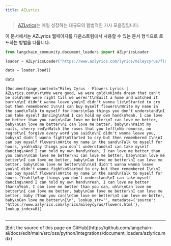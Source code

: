 ```yaml
---
title: AZLyrics
---
```


>[AZLyrics](https://www.azlyrics.com/)는 매일 성장하는 대규모의 합법적인 가사 모음집입니다.

이 문서에서는 AZLyrics 웹페이지를 다운스트림에서 사용할 수 있는 문서 형식으로 로드하는 방법을 다룹니다.

```python
from langchain_community.document_loaders import AZLyricsLoader
```

```python
loader = AZLyricsLoader("https://www.azlyrics.com/lyrics/mileycyrus/flowers.html")
```

```python
data = loader.load()
```

```python
data
```

```output
[Document(page_content="Miley Cyrus - Flowers Lyrics | AZLyrics.com\n\r\nWe were good, we were gold\nKinda dream that can't be sold\nWe were right till we weren't\nBuilt a home and watched it burn\n\nI didn't wanna leave you\nI didn't wanna lie\nStarted to cry but then remembered I\n\nI can buy myself flowers\nWrite my name in the sand\nTalk to myself for hours\nSay things you don't understand\nI can take myself dancing\nAnd I can hold my own hand\nYeah, I can love me better than you can\n\nCan love me better\nI can love me better, baby\nCan love me better\nI can love me better, baby\n\nPaint my nails, cherry red\nMatch the roses that you left\nNo remorse, no regret\nI forgive every word you said\n\nI didn't wanna leave you, baby\nI didn't wanna fight\nStarted to cry but then remembered I\n\nI can buy myself flowers\nWrite my name in the sand\nTalk to myself for hours, yeah\nSay things you don't understand\nI can take myself dancing\nAnd I can hold my own hand\nYeah, I can love me better than you can\n\nCan love me better\nI can love me better, baby\nCan love me better\nI can love me better, baby\nCan love me better\nI can love me better, baby\nCan love me better\nI\n\nI didn't wanna wanna leave you\nI didn't wanna fight\nStarted to cry but then remembered I\n\nI can buy myself flowers\nWrite my name in the sand\nTalk to myself for hours (Yeah)\nSay things you don't understand\nI can take myself dancing\nAnd I can hold my own hand\nYeah, I can love me better than\nYeah, I can love me better than you can, uh\n\nCan love me better\nI can love me better, baby\nCan love me better\nI can love me better, baby (Than you can)\nCan love me better\nI can love me better, baby\nCan love me better\nI\n", lookup_str='', metadata={'source': 'https://www.azlyrics.com/lyrics/mileycyrus/flowers.html'}, lookup_index=0)]
```

```python

```

---

<Callout icon="pen-to-square" iconType="regular">
  [Edit the source of this page on GitHub](https://github.com/langchain-ai/docs/edit/main/src/oss/python/integrations/document_loaders/azlyrics.mdx)
</Callout>
